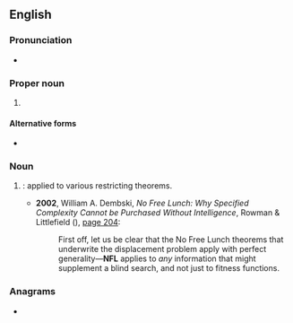 {{also|N.F.L.|Nfl.}}
==English==

===Pronunciation===
* {{rhymes|en|ɛl|s=3}}

===Proper noun===
{{en-proper noun}}

# {{lb|en|American football}} {{initialism of|en|{{w|National Football League}}}}

====Alternative forms====
* {{alter|en|N.F.L.}}

===Noun===
{{en-noun|-}}

# {{lb|en|math}} {{initialism of|en|no [[free lunch]]|nodot=1}}: applied to various restricting theorems.
#* '''2002''', William A. Dembski, ''No Free Lunch: Why Specified Complexity Cannot be Purchased Without Intelligence'', Rowman & Littlefield ({{ISBN|9780742512979}}), [https://books.google.com/books?id=fqRjYFhnbQwC&lpg=PA204&dq=%22NFL%22%20no%20free%20lunch&pg=PA204#v=onepage&q=%22NFL%22%20no%20free%20lunch&f=false page 204]:
#*: First off, let us be clear that the No Free Lunch theorems that underwrite the displacement problem apply with perfect generality—'''NFL''' applies to ''any'' information that might supplement a blind search, and not just to fitness functions.

===Anagrams===
* {{anagrams|en|a=fln|FLN|LFN}}